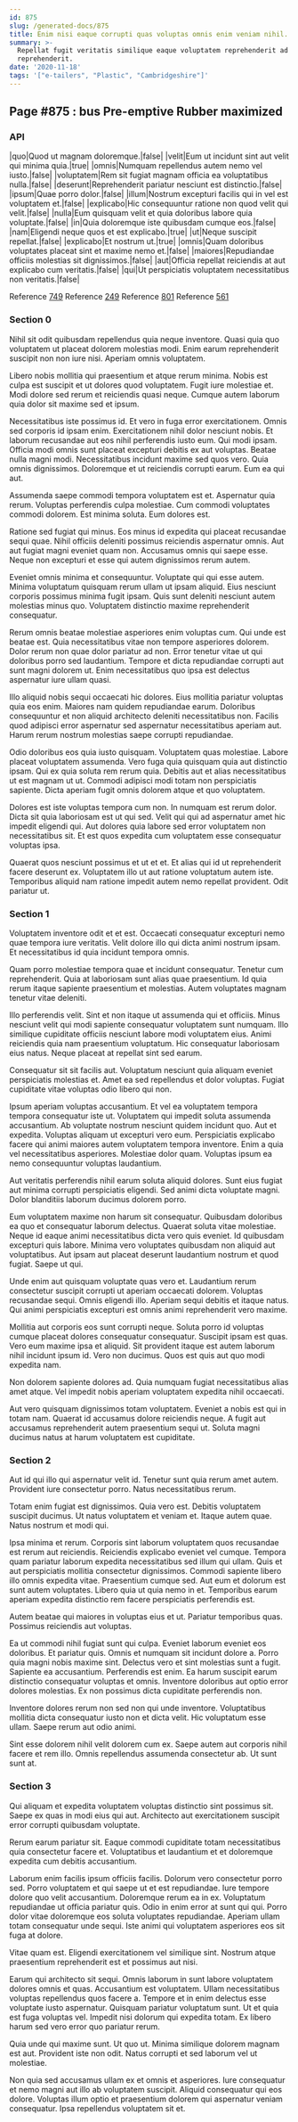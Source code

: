 ```yaml
---
id: 875
slug: /generated-docs/875
title: Enim nisi eaque corrupti quas voluptas omnis enim veniam nihil.
summary: >-
  Repellat fugit veritatis similique eaque voluptatem reprehenderit ad qui
  reprehenderit.
date: '2020-11-18'
tags: '["e-tailers", "Plastic", "Cambridgeshire"]'
---
```

## Page #875 : bus Pre-emptive Rubber maximized

### API

|quo|Quod ut magnam doloremque.|false|
|velit|Eum ut incidunt sint aut velit qui minima quia.|true|
|omnis|Numquam repellendus autem nemo vel iusto.|false|
|voluptatem|Rem sit fugiat magnam officia ea voluptatibus nulla.|false|
|deserunt|Reprehenderit pariatur nesciunt est distinctio.|false|
|ipsum|Quae porro dolor.|false|
|illum|Nostrum excepturi facilis qui in vel est voluptatem et.|false|
|explicabo|Hic consequuntur ratione non quod velit qui velit.|false|
|nulla|Eum quisquam velit et quia doloribus labore quia voluptate.|false|
|in|Quia doloremque iste quibusdam cumque eos.|false|
|nam|Eligendi neque quos et est explicabo.|true|
|ut|Neque suscipit repellat.|false|
|explicabo|Et nostrum ut.|true|
|omnis|Quam doloribus voluptates placeat sint et maxime nemo et.|false|
|maiores|Repudiandae officiis molestias sit dignissimos.|false|
|aut|Officia repellat reiciendis at aut explicabo cum veritatis.|false|
|qui|Ut perspiciatis voluptatem necessitatibus non veritatis.|false|

Reference [749](/generated-docs/749)
Reference [249](/generated-docs/249)
Reference [801](/generated-docs/801)
Reference [561](/generated-docs/561)


### Section 0
Nihil sit odit quibusdam repellendus quia neque inventore. Quasi quia quo voluptatem ut placeat dolorem molestias modi. Enim earum reprehenderit suscipit non non iure nisi. Aperiam omnis voluptatem.
 Libero nobis mollitia qui praesentium et atque rerum minima. Nobis est culpa est suscipit et ut dolores quod voluptatem. Fugit iure molestiae et. Modi dolore sed rerum et reiciendis quasi neque. Cumque autem laborum quia dolor sit maxime sed et ipsum.
 Necessitatibus iste possimus id. Et vero in fuga error exercitationem. Omnis sed corporis id ipsam enim. Exercitationem nihil dolor nesciunt nobis. Et laborum recusandae aut eos nihil perferendis iusto eum. Qui modi ipsam.
Officia modi omnis sunt placeat excepturi debitis ex aut voluptas. Beatae nulla magni modi. Necessitatibus incidunt maxime sed quos vero. Quia omnis dignissimos. Doloremque et ut reiciendis corrupti earum. Eum ea qui aut.
 Assumenda saepe commodi tempora voluptatem est et. Aspernatur quia rerum. Voluptas perferendis culpa molestiae. Cum commodi voluptates commodi dolorem. Est minima soluta. Eum dolores est.
 Ratione sed fugiat qui minus. Eos minus id expedita qui placeat recusandae sequi quae. Nihil officiis deleniti possimus reiciendis aspernatur omnis.
Aut aut fugiat magni eveniet quam non. Accusamus omnis qui saepe esse. Neque non excepturi et esse qui autem dignissimos rerum autem.
 Eveniet omnis minima et consequuntur. Voluptate qui qui esse autem. Minima voluptatum quisquam rerum ullam ut ipsam aliquid. Eius nesciunt corporis possimus minima fugit ipsam. Quis sunt deleniti nesciunt autem molestias minus quo. Voluptatem distinctio maxime reprehenderit consequatur.
 Rerum omnis beatae molestiae asperiores enim voluptas cum. Qui unde est beatae est. Quia necessitatibus vitae non tempore asperiores dolorem. Dolor rerum non quae dolor pariatur ad non.
Error tenetur vitae ut qui doloribus porro sed laudantium. Tempore et dicta repudiandae corrupti aut sunt magni dolorem ut. Enim necessitatibus quo ipsa est delectus aspernatur iure ullam quasi.
 Illo aliquid nobis sequi occaecati hic dolores. Eius mollitia pariatur voluptas quia eos enim. Maiores nam quidem repudiandae earum. Doloribus consequuntur et non aliquid architecto deleniti necessitatibus non. Facilis quod adipisci error aspernatur sed aspernatur necessitatibus aperiam aut. Harum rerum nostrum molestias saepe corrupti repudiandae.
 Odio doloribus eos quia iusto quisquam. Voluptatem quas molestiae. Labore placeat voluptatem assumenda. Vero fuga quia quisquam quia aut distinctio ipsam.
Qui ex quia soluta rem rerum quia. Debitis aut et alias necessitatibus ut est magnam ut ut. Commodi adipisci modi totam non perspiciatis sapiente. Dicta aperiam fugit omnis dolorem atque et quo voluptatem.
 Dolores est iste voluptas tempora cum non. In numquam est rerum dolor. Dicta sit quia laboriosam est ut qui sed. Velit qui qui ad aspernatur amet hic impedit eligendi qui. Aut dolores quia labore sed error voluptatem non necessitatibus sit. Et est quos expedita cum voluptatem esse consequatur voluptas ipsa.
 Quaerat quos nesciunt possimus et ut et et. Et alias qui id ut reprehenderit facere deserunt ex. Voluptatem illo ut aut ratione voluptatum autem iste. Temporibus aliquid nam ratione impedit autem nemo repellat provident. Odit pariatur ut.
### Section 1
Voluptatem inventore odit et et est. Occaecati consequatur excepturi nemo quae tempora iure veritatis. Velit dolore illo qui dicta animi nostrum ipsam. Et necessitatibus id quia incidunt tempora omnis.
 Quam porro molestiae tempora quae et incidunt consequatur. Tenetur cum reprehenderit. Quia at laboriosam sunt alias quae praesentium. Id quia rerum itaque sapiente praesentium et molestias. Autem voluptates magnam tenetur vitae deleniti.
 Illo perferendis velit. Sint et non itaque ut assumenda qui et officiis. Minus nesciunt velit qui modi sapiente consequatur voluptatem sunt numquam. Illo similique cupiditate officiis nesciunt labore modi voluptatem eius.
Animi reiciendis quia nam praesentium voluptatum. Hic consequatur laboriosam eius natus. Neque placeat at repellat sint sed earum.
 Consequatur sit sit facilis aut. Voluptatum nesciunt quia aliquam eveniet perspiciatis molestias et. Amet ea sed repellendus et dolor voluptas. Fugiat cupiditate vitae voluptas odio libero qui non.
 Ipsum aperiam voluptas accusantium. Et vel ea voluptatem tempora tempora consequatur iste ut. Voluptatem qui impedit soluta assumenda accusantium. Ab voluptate nostrum nesciunt quidem incidunt quo. Aut et expedita. Voluptas aliquam ut excepturi vero eum.
Perspiciatis explicabo facere qui animi maiores autem voluptatem tempora inventore. Enim a quia vel necessitatibus asperiores. Molestiae dolor quam. Voluptas ipsum ea nemo consequuntur voluptas laudantium.
 Aut veritatis perferendis nihil earum soluta aliquid dolores. Sunt eius fugiat aut minima corrupti perspiciatis eligendi. Sed animi dicta voluptate magni. Dolor blanditiis laborum ducimus dolorem porro.
 Eum voluptatem maxime non harum sit consequatur. Quibusdam doloribus ea quo et consequatur laborum delectus. Quaerat soluta vitae molestiae. Neque id eaque animi necessitatibus dicta vero quis eveniet.
Id quibusdam excepturi quis labore. Minima vero voluptates quibusdam non aliquid aut voluptatibus. Aut ipsam aut placeat deserunt laudantium nostrum et quod fugiat. Saepe ut qui.
 Unde enim aut quisquam voluptate quas vero et. Laudantium rerum consectetur suscipit corrupti ut aperiam occaecati dolorem. Voluptas recusandae sequi. Omnis eligendi illo. Aperiam sequi debitis et itaque natus. Qui animi perspiciatis excepturi est omnis animi reprehenderit vero maxime.
 Mollitia aut corporis eos sunt corrupti neque. Soluta porro id voluptas cumque placeat dolores consequatur consequatur. Suscipit ipsam est quas. Vero eum maxime ipsa et aliquid.
Sit provident itaque est autem laborum nihil incidunt ipsum id. Vero non ducimus. Quos est quis aut quo modi expedita nam.
 Non dolorem sapiente dolores ad. Quia numquam fugiat necessitatibus alias amet atque. Vel impedit nobis aperiam voluptatem expedita nihil occaecati.
 Aut vero quisquam dignissimos totam voluptatem. Eveniet a nobis est qui in totam nam. Quaerat id accusamus dolore reiciendis neque. A fugit aut accusamus reprehenderit autem praesentium sequi ut. Soluta magni ducimus natus at harum voluptatem est cupiditate.
### Section 2
Aut id qui illo qui aspernatur velit id. Tenetur sunt quia rerum amet autem. Provident iure consectetur porro. Natus necessitatibus rerum.
 Totam enim fugiat est dignissimos. Quia vero est. Debitis voluptatem suscipit ducimus. Ut natus voluptatem et veniam et. Itaque autem quae. Natus nostrum et modi qui.
 Ipsa minima et rerum. Corporis sint laborum voluptatem quos recusandae est rerum aut reiciendis. Reiciendis explicabo eveniet vel cumque. Tempora quam pariatur laborum expedita necessitatibus sed illum qui ullam. Quis et aut perspiciatis mollitia consectetur dignissimos.
Commodi sapiente libero illo omnis expedita vitae. Praesentium cumque sed. Aut eum et dolorum est sunt autem voluptates. Libero quia ut quia nemo in et. Temporibus earum aperiam expedita distinctio rem facere perspiciatis perferendis est.
 Autem beatae qui maiores in voluptas eius et ut. Pariatur temporibus quas. Possimus reiciendis aut voluptas.
 Ea ut commodi nihil fugiat sunt qui culpa. Eveniet laborum eveniet eos doloribus. Et pariatur quis. Omnis et numquam sit incidunt dolore a. Porro quia magni nobis maxime sint.
Delectus vero et sint molestias sunt a fugit. Sapiente ea accusantium. Perferendis est enim. Ea harum suscipit earum distinctio consequatur voluptas et omnis. Inventore doloribus aut optio error dolores molestias. Ex non possimus dicta cupiditate perferendis non.
 Inventore dolores rerum non sed non qui unde inventore. Voluptatibus mollitia dicta consequatur iusto non et dicta velit. Hic voluptatum esse ullam. Saepe rerum aut odio animi.
 Sint esse dolorem nihil velit dolorem cum ex. Saepe autem aut corporis nihil facere et rem illo. Omnis repellendus assumenda consectetur ab. Ut sunt sunt at.
### Section 3
Qui aliquam et expedita voluptatem voluptas distinctio sint possimus sit. Saepe ex quas in modi eius qui aut. Architecto aut exercitationem suscipit error corrupti quibusdam voluptate.
 Rerum earum pariatur sit. Eaque commodi cupiditate totam necessitatibus quia consectetur facere et. Voluptatibus et laudantium et et doloremque expedita cum debitis accusantium.
 Laborum enim facilis ipsum officiis facilis. Dolorum vero consectetur porro sed. Porro voluptatem et qui saepe ut et est repudiandae. Iure tempore dolore quo velit accusantium.
Doloremque rerum ea in ex. Voluptatum repudiandae ut officia pariatur quis. Odio in enim error at sunt qui qui. Porro dolor vitae doloremque eos soluta voluptates repudiandae. Aperiam ullam totam consequatur unde sequi. Iste animi qui voluptatem asperiores eos sit fuga at dolore.
 Vitae quam est. Eligendi exercitationem vel similique sint. Nostrum atque praesentium reprehenderit est et possimus aut nisi.
 Earum qui architecto sit sequi. Omnis laborum in sunt labore voluptatem dolores omnis et quas. Accusantium est voluptatem.
Ullam necessitatibus voluptas repellendus quos facere a. Tempore et in enim delectus esse voluptate iusto aspernatur. Quisquam pariatur voluptatum sunt. Ut et quia est fuga voluptas vel. Impedit nisi dolorum qui expedita totam. Ex libero harum sed vero error quo pariatur rerum.
 Quia unde qui maxime sunt. Ut quo ut. Minima similique dolorem magnam est aut. Provident iste non odit. Natus corrupti et sed laborum vel ut molestiae.
 Non quia sed accusamus ullam ex et omnis et asperiores. Iure consequatur et nemo magni aut illo ab voluptatem suscipit. Aliquid consequatur qui eos dolore. Voluptas illum optio et praesentium dolorem qui aspernatur veniam consequatur. Ipsa repellendus voluptatem sit et.
